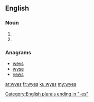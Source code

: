 ==English==

===Noun===
{{head|en|plural}}

# {{plural of|wye|lang=en|nocat=1}}
# {{plural of|wy|lang=en|nocat=1}}

===Anagrams===
* [[weys#English|weys]]
* [[wyse#English|wyse]]
* [[yews#English|yews]]

[[Category:English plurals ending in "-es"]]

[[ar:wyes]]
[[fr:wyes]]
[[ku:wyes]]
[[my:wyes]]